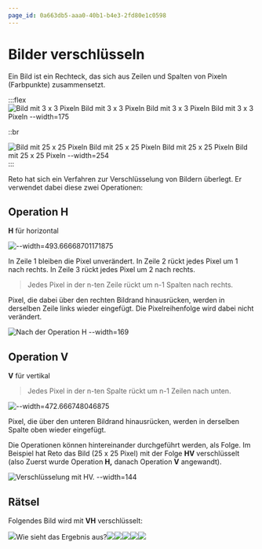 ```yaml
---
page_id: 0a663db5-aaa0-40b1-b4e3-2fd80e1c0598
---
```


# Bilder verschlüsseln

Ein Bild ist ein Rechteck, das sich aus Zeilen und Spalten von Pixeln (Farbpunkte) zusammensetzt.

:::flex
![Bild mit 3 x 3 Pixeln Bild mit 3 x 3 Pixeln Bild mit 3 x 3 Pixeln Bild mit 3 x 3 Pixeln --width=175](./images/pixel-3x3.jpg)

::br

![Bild mit 25 x 25 Pixeln Bild mit 25 x 25 Pixeln Bild mit 25 x 25 Pixeln Bild mit 25 x 25 Pixeln --width=254](./images/bild-25x25.jpg)
:::

Reto hat sich ein Verfahren zur Verschlüsselung von Bildern überlegt. Er verwendet dabei diese zwei Operationen:

## Operation H

**H** für horizontal

![--width=493.66668701171875](./images/pixel-operation-h.jpg)

In Zeile 1 bleiben die Pixel unverändert. In Zeile 2 rückt jedes Pixel um 1 nach rechts. In Zeile 3 rückt jedes Pixel um 2 nach rechts.

> Jedes Pixel in der n-ten Zeile rückt um n-1 Spalten nach rechts.

Pixel, die dabei über den rechten Bildrand hinausrücken, werden in derselben Zeile links wieder eingefügt. Die Pixelreihenfolge wird dabei nicht verändert.

![Nach der Operation **H** --width=169](./images/bild-op-h.jpg)

## Operation V

**V** für vertikal

> Jedes Pixel in der n-ten Spalte rückt um n-1 Zeilen nach unten.

![--width=472.666748046875](./images/pixel-operation-v.jpg)

Pixel, die über den unteren Bildrand hinausrücken, werden in derselben Spalte oben wieder eingefügt.

Die Operationen können hintereinander durchgeführt werden, als Folge. Im Beispiel hat Reto das Bild (25 x 25 Pixel) mit der Folge **HV** verschlüsselt (also Zuerst wurde Operation **H,** danach Operation **V** angewandt).



![Verschlüsselung mit **HV.** --width=144](./images/bild-op-h-v.jpg)

## Rätsel

Folgendes Bild wird mit **VH** verschlüsselt:

![](./images/bild-1000x1000.jpg)Wie sieht das Ergebnis aus?![](./images/option-a.jpg)![](./images/option-b.jpg)![](./images/option-c.jpg)![](./images/option-d.jpg)![](./images/option-e.jpg)